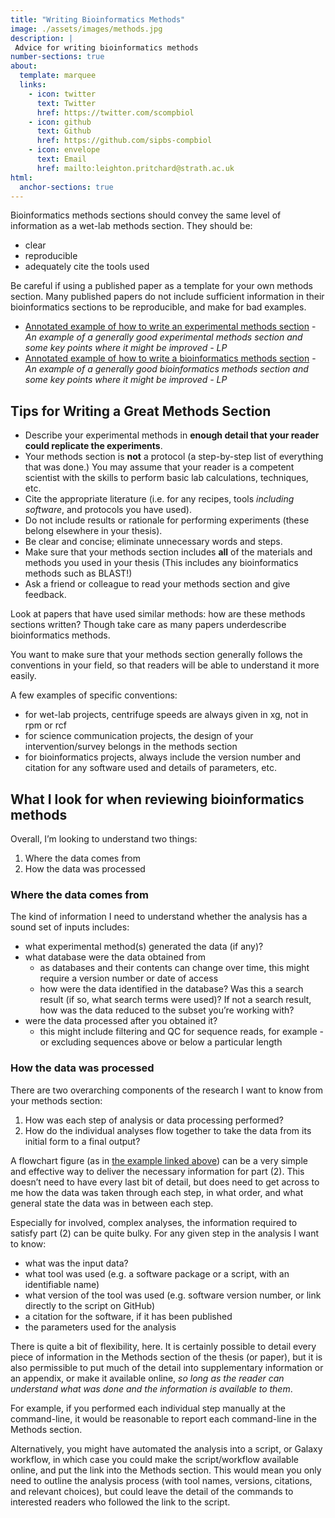 ```yaml
---
title: "Writing Bioinformatics Methods"
image: ./assets/images/methods.jpg
description: |
 Advice for writing bioinformatics methods
number-sections: true
about:
  template: marquee
  links:
    - icon: twitter
      text: Twitter
      href: https://twitter.com/scompbiol
    - icon: github
      text: Github
      href: https://github.com/sipbs-compbiol
    - icon: envelope
      text: Email
      href: mailto:leighton.pritchard@strath.ac.uk
html:
  anchor-sections: true
---
```


::: {.callout-important}
Bioinformatics methods sections should convey the same level of information as a wet-lab methods section. They should be:

- clear
- reproducible
- adequately cite the tools used
:::

::: {.callout-caution}
Be careful if using a published paper as a template for your own methods section. Many published papers do not include sufficient information in their bioinformatics sections to be reproducible, and make for bad examples.
:::

- [Annotated example of how to write an experimental methods section](./assets/docs/methods_example_exptl.pdf)  - _An example of a generally good experimental methods section and some key points where it might be improved - LP_
- [Annotated example of how to write a bioinformatics methods section](./assets/docs/methods_example_bioinf.pdf) - _An example of a generally good bioinformatics methods section and some key points where it might be improved - LP_

## Tips for Writing a Great Methods Section

- Describe your experimental methods in **enough detail that your reader could replicate the experiments**.
- Your methods section is **not** a protocol (a step-by-step list of everything that was done.) You may assume that your reader is a competent scientist with the skills to perform basic lab calculations, techniques, etc.
- Cite the appropriate literature (i.e. for any recipes, tools _including software_, and protocols you have used).
- Do not include results or rationale for performing experiments (these belong elsewhere in your thesis).
- Be clear and concise; eliminate unnecessary words and steps.
- Make sure that your methods section includes **all** of the materials and methods you used in your thesis (This includes any bioinformatics methods such as BLAST!)
- Ask a friend or colleague to read your methods section and give feedback.

::: {.callout-tip}
Look at papers that have used similar methods: how are these methods sections written? Though take care as many papers underdescribe bioinformatics methods.
:::

You want to make sure that your methods section generally follows the conventions in your field, so that readers will be able to understand it more easily.

A few examples of specific conventions:

-   for wet-lab projects, centrifuge speeds are always given in xg, not in rpm or rcf
-   for science communication projects, the design of your intervention/survey belongs in the methods section
-   for bioinformatics projects, always include the version number and citation for any software used and details of parameters, etc.

## What I look for when reviewing bioinformatics methods

Overall, I'm looking to understand two things:

1. Where the data comes from
2. How the data was processed

### Where the data comes from

The kind of information I need to understand whether the analysis has a sound set of inputs includes:

- what experimental method(s) generated the data (if any)?
- what database were the data obtained from
  - as databases and their contents can change over time, this might require a version number or date of access
  - how were the data identified in the database? Was this a search result (if so, what search terms were used)? If not a search result, how was the data reduced to the subset you're working with?
- were the data processed after you obtained it?
  - this might include filtering and QC for sequence reads, for example - or excluding sequences above or below a particular length
  
### How the data was processed

There are two overarching components of the research I want to know from your methods section:

1. How was each step of analysis or data processing performed?
2. How do the individual analyses flow together to take the data from its initial form to a final output?

A flowchart figure (as in [the example linked above](./assets/docs/methods_example_bioinf.pdf)) can be a very simple and effective way to deliver the necessary information for part (2). This doesn't need to have every last bit of detail, but does need to get across to me how the data was taken through each step, in what order, and what general state the data was in between each step.

Especially for involved, complex analyses, the information required to satisfy part (2) can be quite bulky. For any given step in the analysis I want to know:

- what was the input data?
- what tool was used (e.g. a software package or a script, with an identifiable name)
- what version of the tool was used (e.g. software version number, or link directly to the script on GitHub)
- a citation for the software, if it has been published
- the parameters used for the analysis

There is quite a bit of flexibility, here. It is certainly possible to detail every piece of information in the Methods section of the thesis (or paper), but it is also permissible to put much of the detail into supplementary information or an appendix, or make it available online, _so long as the reader can understand what was done and the information is available to them_.

For example, if you performed each individual step manually at the command-line, it would be reasonable to report each command-line in the Methods section.

Alternatively, you might have automated the analysis into a script, or Galaxy workflow, in which case you could make the script/workflow available online, and put the link into the Methods section. This would mean you only need to outline the analysis process (with tool names, versions, citations, and relevant choices), but could leave the detail of the commands to interested readers who followed the link to the script.